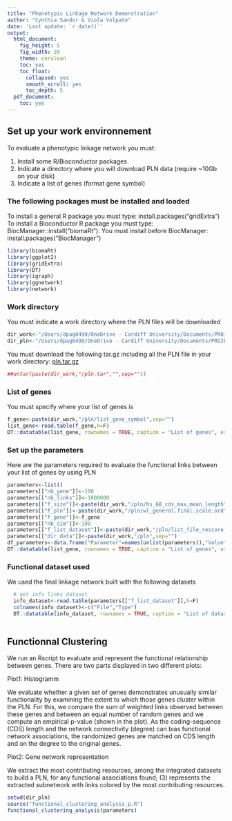 ```yaml
---
title: "Phenotypic Linkage Network Demonstration"
author: "Cynthia Sandor & Viola Volpato"
date: 'Last update: `r date()`'
output:
  html_document:
    fig_height: 5
    fig_width: 20
    theme: cerulean
    toc: yes
    toc_float:
      collapsed: yes
      smooth_scroll: yes
      toc_depth: 5
  pdf_document:
    toc: yes
---
```


## Set up your work environnement

To evaluate a phenotypic linkage network you must:

1) Install some R/Bioconductor packages
2) Indicate a directory where you will download PLN data (require ~10Gb on your disk)
3) Indicate a list of genes (format gene symbol)

### The following packages must be installed and loaded

To install a general R package you must type: install.packages("gridExtra")
To install a Bioconductor R package you must type: BiocManager::install("biomaRt"). 
You must install before BiocManager: install.packages("BiocManager")

```r
library(biomaRt)
library(ggplot2)
library(gridExtra)
library(DT)
library(igraph)
library(ggnetwork)
library(network)
```

### Work directory

You must indicate a work directory where the PLN files will be downloaded

```r
dir_work<-"/Users/dpag0499/OneDrive - Cardiff University/Documents/PROJECTS/PLN_Demo_Workshop/test"
dir_pln<-"/Users/dpag0499/OneDrive - Cardiff University/Documents/PROJECTS/PLN_Demo_Workshop/src/Rscripts/clustering_analysis"
```

You must download the following tar.gz including all the PLN file in your work directory:
[pln.tar.gz](https://drive.google.com/open?id=1wDFoldeFf8JjiWRhc2IjEtKhZ0nVtFwp)

```r
##untar(paste(dir_work,"/pln.tar","",sep=""))
```
### List of genes 

You must specify where your list of genes is

```r
f_gene<-paste(dir_work,"/pln/list_gene_symbol",sep="")
list_gene<-read.table(f_gene,h=F)
DT::datatable(list_gene, rownames = TRUE, caption = "List of genes", escape = FALSE, extensions = 'Buttons', options = list(dom = 'ftipr'))
```

### Set up the parameters

Here are the parameters required to evaluate the functional links between your list of genes by using PLN

```r
parameters<-list()
parameters[["nb_gene"]]<-100
parameters[["nb_links"]]<-1000000
parameters[["f_size"]]<-paste(dir_work,"/pln/hs_68_cds_max_mean_length",sep="")
parameters[["f_pln"]]<-paste(dir_work,"/pln/wl_general.final.scale.ord",sep="")
parameters[["f_gene"]]<-f_gene
parameters[["nb_sim"]]<-100
parameters[["f_list_dataset"]]<-paste(dir_work,"/pln/list_file_rescore_wl_info_wl.general",sep="")
parameters[["dir_data"]]<-paste(dir_work,"/pln",sep="")
df_parameters<-data.frame("Parameter"=names(unlist(parameters)),"Value"=unlist(parameters))
DT::datatable(list_gene, rownames = TRUE, caption = "List of genes", escape = FALSE, extensions = 'Buttons', options = list(dom = 'ftipr'))
```

### Functional dataset used 

We used the final linkage network built with the following datasets

```r
  
  # get info links dataset
  info_dataset<-read.table(parameters[["f_list_dataset"]],h=F)
  colnames(info_dataset)<-c("File","Type")
  DT::datatable(info_dataset, rownames = TRUE, caption = "List of dataset", escape = FALSE, extensions = 'Buttons', options = list(dom = 'ftipr'))
  
```

## Functionnal Clustering

We run an Rscript to evaluate and represent the functional relationship between genes.
There are two parts displayed in two different plots:

Plot1: Histogramm

We evaluate whether a given set of genes demonstrates unusually similar functionality by examining the extent to which those genes cluster within the PLN. For this, we compare the sum of weighted links observed between
these genes and between an equal number of random genes and we compute an empirical p-value (shown in the plot). As the
coding-sequence (CDS) length and the network connectivity (degree) can bias functional network
associations, the randomized genes are matched on CDS length and on the degree to the original genes.


Plot2: Gene network representation

We extract the most contributing resources, among the integrated datasets to build a PLN, for any functional associations found; (3) represents the extracted subnetwork with links colored by the most contributing resources.


```r

setwd(dir_pln)
source("functional_clustering_analysis_p.R")
functional_clustering_analysis(parameters)
```

